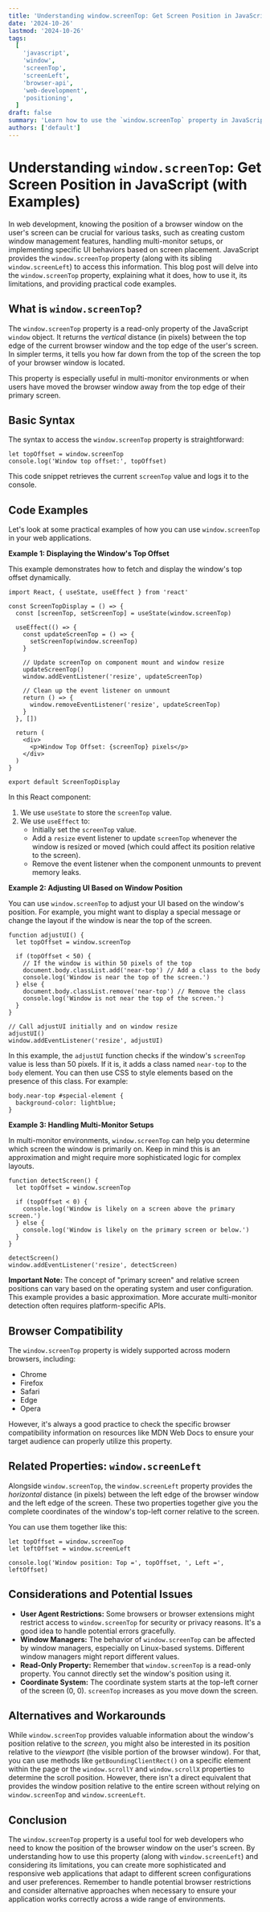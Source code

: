 ```yaml
---
title: 'Understanding window.screenTop: Get Screen Position in JavaScript (with Examples)'
date: '2024-10-26'
lastmod: '2024-10-26'
tags:
  [
    'javascript',
    'window',
    'screenTop',
    'screenLeft',
    'browser-api',
    'web-development',
    'positioning',
  ]
draft: false
summary: 'Learn how to use the `window.screenTop` property in JavaScript to determine the vertical distance of the current window from the top edge of the screen. Explore practical examples and browser compatibility details.'
authors: ['default']
---
```


# Understanding `window.screenTop`: Get Screen Position in JavaScript (with Examples)

In web development, knowing the position of a browser window on the user's screen can be crucial for various tasks, such as creating custom window management features, handling multi-monitor setups, or implementing specific UI behaviors based on screen placement. JavaScript provides the `window.screenTop` property (along with its sibling `window.screenLeft`) to access this information. This blog post will delve into the `window.screenTop` property, explaining what it does, how to use it, its limitations, and providing practical code examples.

## What is `window.screenTop`?

The `window.screenTop` property is a read-only property of the JavaScript `window` object. It returns the _vertical_ distance (in pixels) between the top edge of the current browser window and the top edge of the user's screen. In simpler terms, it tells you how far down from the top of the screen the top of your browser window is located.

This property is especially useful in multi-monitor environments or when users have moved the browser window away from the top edge of their primary screen.

## Basic Syntax

The syntax to access the `window.screenTop` property is straightforward:

```plaintext
let topOffset = window.screenTop
console.log('Window top offset:', topOffset)
```

This code snippet retrieves the current `screenTop` value and logs it to the console.

## Code Examples

Let's look at some practical examples of how you can use `window.screenTop` in your web applications.

**Example 1: Displaying the Window's Top Offset**

This example demonstrates how to fetch and display the window's top offset dynamically.

```plaintext
import React, { useState, useEffect } from 'react'

const ScreenTopDisplay = () => {
  const [screenTop, setScreenTop] = useState(window.screenTop)

  useEffect(() => {
    const updateScreenTop = () => {
      setScreenTop(window.screenTop)
    }

    // Update screenTop on component mount and window resize
    updateScreenTop()
    window.addEventListener('resize', updateScreenTop)

    // Clean up the event listener on unmount
    return () => {
      window.removeEventListener('resize', updateScreenTop)
    }
  }, [])

  return (
    <div>
      <p>Window Top Offset: {screenTop} pixels</p>
    </div>
  )
}

export default ScreenTopDisplay
```

In this React component:

1.  We use `useState` to store the `screenTop` value.
2.  We use `useEffect` to:
    - Initially set the `screenTop` value.
    - Add a `resize` event listener to update `screenTop` whenever the window is resized or moved (which could affect its position relative to the screen).
    - Remove the event listener when the component unmounts to prevent memory leaks.

**Example 2: Adjusting UI Based on Window Position**

You can use `window.screenTop` to adjust your UI based on the window's position. For example, you might want to display a special message or change the layout if the window is near the top of the screen.

```plaintext
function adjustUI() {
  let topOffset = window.screenTop

  if (topOffset < 50) {
    // If the window is within 50 pixels of the top
    document.body.classList.add('near-top') // Add a class to the body
    console.log('Window is near the top of the screen.')
  } else {
    document.body.classList.remove('near-top') // Remove the class
    console.log('Window is not near the top of the screen.')
  }
}

// Call adjustUI initially and on window resize
adjustUI()
window.addEventListener('resize', adjustUI)
```

In this example, the `adjustUI` function checks if the window's `screenTop` value is less than 50 pixels. If it is, it adds a class named `near-top` to the `body` element. You can then use CSS to style elements based on the presence of this class. For example:

```plaintext
body.near-top #special-element {
  background-color: lightblue;
}
```

**Example 3: Handling Multi-Monitor Setups**

In multi-monitor environments, `window.screenTop` can help you determine which screen the window is primarily on. Keep in mind this is an approximation and might require more sophisticated logic for complex layouts.

```plaintext
function detectScreen() {
  let topOffset = window.screenTop

  if (topOffset < 0) {
    console.log('Window is likely on a screen above the primary screen.')
  } else {
    console.log('Window is likely on the primary screen or below.')
  }
}

detectScreen()
window.addEventListener('resize', detectScreen)
```

**Important Note:** The concept of "primary screen" and relative screen positions can vary based on the operating system and user configuration. This example provides a basic approximation. More accurate multi-monitor detection often requires platform-specific APIs.

## Browser Compatibility

The `window.screenTop` property is widely supported across modern browsers, including:

- Chrome
- Firefox
- Safari
- Edge
- Opera

However, it's always a good practice to check the specific browser compatibility information on resources like MDN Web Docs to ensure your target audience can properly utilize this property.

## Related Properties: `window.screenLeft`

Alongside `window.screenTop`, the `window.screenLeft` property provides the _horizontal_ distance (in pixels) between the left edge of the browser window and the left edge of the screen. These two properties together give you the complete coordinates of the window's top-left corner relative to the screen.

You can use them together like this:

```plaintext
let topOffset = window.screenTop
let leftOffset = window.screenLeft

console.log('Window position: Top =', topOffset, ', Left =', leftOffset)
```

## Considerations and Potential Issues

- **User Agent Restrictions:** Some browsers or browser extensions might restrict access to `window.screenTop` for security or privacy reasons. It's a good idea to handle potential errors gracefully.
- **Window Managers:** The behavior of `window.screenTop` can be affected by window managers, especially on Linux-based systems. Different window managers might report different values.
- **Read-Only Property:** Remember that `window.screenTop` is a read-only property. You cannot directly set the window's position using it.
- **Coordinate System:** The coordinate system starts at the top-left corner of the screen (0, 0). `screenTop` increases as you move down the screen.

## Alternatives and Workarounds

While `window.screenTop` provides valuable information about the window's position relative to the _screen_, you might also be interested in its position relative to the _viewport_ (the visible portion of the browser window). For that, you can use methods like `getBoundingClientRect()` on a specific element within the page or the `window.scrollY` and `window.scrollX` properties to determine the scroll position. However, there isn't a direct equivalent that provides the window position relative to the entire screen without relying on `window.screenTop` and `window.screenLeft`.

## Conclusion

The `window.screenTop` property is a useful tool for web developers who need to know the position of the browser window on the user's screen. By understanding how to use this property (along with `window.screenLeft`) and considering its limitations, you can create more sophisticated and responsive web applications that adapt to different screen configurations and user preferences. Remember to handle potential browser restrictions and consider alternative approaches when necessary to ensure your application works correctly across a wide range of environments.
